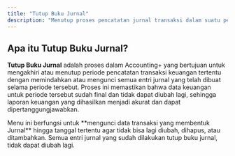 ```yaml
---
title: "Tutup Buku Jurnal"
description: "Menutup proses pencatatan jurnal transaksi dalam suatu periode, baik bulanan atau tahunan"
---
```


## Apa itu Tutup Buku Jurnal?

**Tutup Buku Jurnal** adalah proses dalam Accounting\+ yang bertujuan untuk mengakhiri atau menutup periode pencatatan transaksi keuangan tertentu dengan memindahkan atau mengunci semua entri jurnal yang telah dibuat selama periode tersebut. Proses ini memastikan bahwa data keuangan untuk periode tersebut sudah final dan tidak dapat diubah lagi, sehingga laporan keuangan yang dihasilkan menjadi akurat dan dapat dipertanggungjawabkan.

<Info>
  Menu ini berfungsi untuk **mengunci data transaksi yang membentuk Jurnal** hingga tanggal tertentu agar tidak bisa lagi diubah, dihapus, atau ditambahkan.
</Info>

<Tip>
  Semua entri jurnal yang sudah dilakukan tutup buku jurnal, tidak dapat diubah lagi.
</Tip>